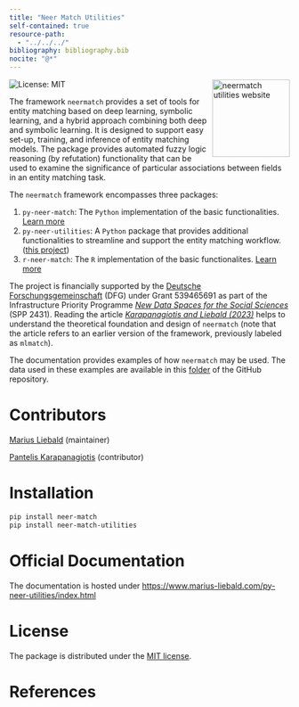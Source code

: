 ```yaml
---
title: "Neer Match Utilities"
self-contained: true
resource-path:
  - "../../../"
bibliography: bibliography.bib
nocite: "@*"
---
```


<a href="https://www.marius-liebald.com/py-neer-utilities/index.html" style="float:right; margin-left:10px;">
  <img src="_static/img/hex-logo.png" style="height:139px !important; width:auto !important;" alt="neermatch utilities website" />
</a>


<!-- badges: start -->
![License: MIT](https://img.shields.io/badge/License-MIT-blue.svg)
<!-- badges: end -->

The framework `neermatch` provides a set of tools for entity matching based on deep learning, symbolic learning, and a hybrid approach combining both deep and symbolic learning. It is designed to support easy set-up, training, and inference of entity matching models. The package provides automated fuzzy logic reasoning (by refutation) functionality that can be used to examine the significance of particular associations between fields in an entity matching task.

The `neermatch` framework encompasses three packages:

1. `py-neer-match`: The `Python` implementation of the basic functionalities. [Learn more](https://py-neer-match.pikappa.eu)
2. `py-neer-utilities`: A `Python` package that provides additional functionalities to streamline and support the entity matching workflow. ([this project](https://www.marius-liebald.com/py-neer-utilities/index.html))
3. `r-neer-match`: The `R` implementation of the basic functionalites. [Learn more](https://github.com/pi-kappa-devel/r-neer-match)

The project is financially supported by the [Deutsche Forschungsgemeinschaft](https://www.dfg.de/de) (DFG) under Grant 539465691 as part of the Infrastructure Priority Programme [*New Data Spaces for the Social Sciences*](https://www.new-data-spaces.de/en-us/) (SPP 2431). Reading the article [*Karapanagiotis and Liebald (2023)*](https://papers.ssrn.com/sol3/papers.cfm?abstract_id=4541376) helps to understand the theoretical foundation and design of `neermatch` (note that the article refers to an earlier version of the framework, previously labeled as `mlmatch`).

The documentation provides examples of how `neermatch` may be used. The data used in these examples are available in this [folder](https://github.com/maliedvp/py-neer-utilities/tree/master/docs/source/_static/examples) of the GitHub repository.

# Contributors

[Marius Liebald](https://www.marius-liebald.de) (maintainer)

[Pantelis Karapanagiotis](https://www.pikappa.eu) (contributor)

# Installation

```bash
pip install neer-match
pip install neer-match-utilities
```

# Official Documentation

The documentation is hosted under [https://www.marius-liebald.com/py-neer-utilities/index.html](https://www.marius-liebald.com/py-neer-utilities/index.html)

# License

The package is distributed under the [MIT license](LICENSE.html).

# References

::: {#refs}
:::